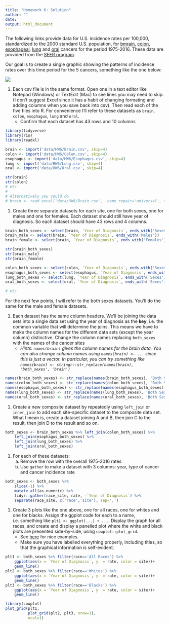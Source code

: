 ```yaml
---
title: "Homework 6: Solution"
author: ""
date: 
output: html_document
---
```



The following links provide data for U.S. incidence rates per 100,000, standardized to the 2000 standard U.S. population,  for 
[bmrain](data/Brain.csv), [colon](data/Colon.csv), [esophageal](data/Esophagus.csv), [lung](data/Lung.csv) and [oral](data/Oral.csv) cancers for the period 1975-2016. These data are provided from the [SEER program](https://seer.cancer.gov){target=_blank}. 

Our goal is to create a single graphic showing the patterns of incidence rates over this time period for the 5 cancers, something like the one below: 

![](img/hw6.png)

1. Each csv file is in the same format. Open one in a text editor like Notepad (Windows) or TextEdit (Mac) to see lines you may need to skip. (I don't suggest Excel since it has a habit of changing formating and adding columns when you save back into csv). Then read each of the five files into R. For convenience I'll refer to these datasets as `brain`, `colon`, `esophagus`, `lung` and `oral`.
    - Confirm that each dataset has 43 rows and 10 columns

```r
library(tidyverse)
library(rio)
library(readxl)

brain <- import('data/HW6/Brain.csv', skip=4)
colon <- import('data/HW6/Colon.csv', skip=4)
esophagus <- import('data/HW6/Esophagus.csv', skip=4)
lung <- import('data/HW6/Lung.csv', skip=4)
oral <- import('data/HW6/Oral.csv', skip=4)

str(brain)
str(colon)
# etc
# 
# Alternatively you could do
# brain <- read_excel('data/HW6/Brain.csv', .name_repair='universal', skip=4)
```


1. Create three separate datasets for each site, one for both sexes, one for males and one for females. Each dataset should still have year of diagnosis. So each dataset should have 43 rows and 4 columns.

```r
brain_both_sexes <- select(brain, `Year of Diagnosis`, ends_with('Sexes'))
brain_male <- select(brain, `Year of Diagnosis`, ends_with('Males'))
brain_female <- select(brain, `Year of Diagnosis`, ends_with('Females'))

str(brain_both_sexes)
str(brain_male)
str(brain_female)

colon_both_sexes <- select(colon, `Year of Diagnosis`, ends_with('Sexes'))
esophagus_both_sexes <- select(esophagus, `Year of Diagnosis`, ends_with('Sexes'))
lung_both_sexes <- select(lung, `Year of Diagnosis`, ends_with('Sexes'))
oral_both_sexes <- select(oral, `Year of Diagnosis`, ends_with('Sexes'))

# etc
```


For the next few points, I will refer to the both sexes datasets. You'll do the same for the male and female datasets.

1. Each dataset has the same column headers. We'll be joining the data sets into a single data set using the year of diagnosis as the **key**, i.e. the common variable that will determine the joins. This means we have to make the column names for the different data sets (except the year column) distinctive. Change the column names replacing `both_sexes` with the names of the cancer sites
    - *Hints: `names(brain)` gives the column names for the brain data. You can also change column names using `names(brain) <- ...` since this is just a vector. In particular, you can try something like `names(brain) <- stringr::str_replace(names(brain), 'both_sexes', 'brain')`*
    
```r
names(brain_both_sexes) <- str_replace(names(brain_both_sexes), 'Both Sexes','brain')
names(colon_both_sexes) <- str_replace(names(colon_both_sexes), 'Both Sexes','colon')
names(esophagus_both_sexes) <- str_replace(names(esophagus_both_sexes), 'Both Sexes','esophagus')
names(lung_both_sexes) <- str_replace(names(lung_both_sexes), 'Both Sexes','lung')
names(oral_both_sexes) <- str_replace(names(oral_both_sexes), 'Both Sexes','oral')

```


1. Create a new composite dataset by repeatedly using `left_join` or `inner_join` to add each site-specific dataset to the composite data set. What I mean is, create a dataset joining A and B, then join C to the result, then join D to the result and so on.

```r
both_sexes <- brain_both_sexes %>% left_join(colon_both_sexes) %>% 
    left_join(esophagus_both_sexes) %>% 
    left_join(lung_both_sexes) %>% 
    left_join(oral_both_sexes)
```

1. For each of these datasets:
    a. Remove the row with the overall 1975-2016 rates
    b. Use `gather` to make a dataset with 3 columns: year, type of cancer and cancer incidence rate

```r
both_sexes <- both_sexes %>% 
    slice(-1) %>% 
    mutate_all(as.numeric) %>% 
    tidyr::gather(race_site, rate, -`Year of Diagnosis`) %>% 
    separate(race_site, c('race','site'), sep=',')
```

1. Create 3 plots like the one above, one for all races, one for whites and one for blacks. Assign the ggplot code for each to a name, i.e. something like `plt1 <- ggplot(...) + ...`. Display the graph for all races, and create and display a panelled plot where the white and black plots are presented side-by-side, using `cowplot::plot_grid`. 
    - See [here](https://wilkelab.org/cowplot/articles/plot_grid.html) for nice examples.
    - Make sure you have labelled everything properly, including titles, so that the graphical information is self-evident.

```r
plt1 <- both_sexes %>% filter(race=='All Races') %>% 
    ggplot(aes(x = `Year of Diagnosis`, y  = rate, color = site))+
    geom_line()
plt2 <- both_sexes %>% filter(race=='Whites') %>% 
    ggplot(aes(x = `Year of Diagnosis`, y  = rate, color = site))+
    geom_line()
plt3 <- both_sexes %>% filter(race=='Blacks') %>% 
    ggplot(aes(x = `Year of Diagnosis`, y  = rate, color = site))+
    geom_line()

library(cowplot)
plot_grid(plt1, 
          plot_grid(plt2, plt3, nrow=1),
          ncol=1)
```

